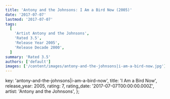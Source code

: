 ```yaml
---
title: 'Antony and the Johnsons: I Am a Bird Now (2005)'
date: '2017-07-07'
lastmod: '2017-07-07'
tags:
  [
    'Artist Antony and the Johnsons',
    'Rated 3.5',
    'Release Year 2005',
    'Release Decade 2000',
  ]
summary: 'Rated 3.5'
authors: ['default']
images: ['/content/images/antony-and-the-johnsons|i-am-a-bird-now.jpg']
---
```


  key: 'antony-and-the-johnsons|i-am-a-bird-now',
  title: 'I Am a Bird Now',
  release_year: 2005,
  rating: 7,
  rating_date: '2017-07-07T00:00:00.000Z',
  artist: 'Antony and the Johnsons',
};

<MusicRating data={data} />
